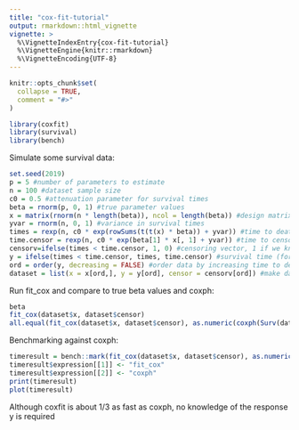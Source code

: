 ```yaml
---
title: "cox-fit-tutorial"
output: rmarkdown::html_vignette
vignette: >
  %\VignetteIndexEntry{cox-fit-tutorial}
  %\VignetteEngine{knitr::rmarkdown}
  %\VignetteEncoding{UTF-8}
---
```


```r
knitr::opts_chunk$set(
  collapse = TRUE,
  comment = "#>"
)
```

```r
library(coxfit)
library(survival)
library(bench)
```

Simulate some survival data:

```r
set.seed(2019)
p = 5 #number of parameters to estimate
n = 100 #dataset sample size
c0 = 0.5 #attenuation parameter for survival times
beta = rnorm(p, 0, 1) #true parameter values
x = matrix(rnorm(n * length(beta)), ncol = length(beta)) #design matrix
yvar = rnorm(n, 0, 1) #variance in survival times
times = rexp(n, c0 * exp(rowSums(t(t(x) * beta)) + yvar)) #time to death
time.censor = rexp(n, c0 * exp(beta[1] * x[, 1] + yvar)) #time to censor
censorv=ifelse(times < time.censor, 1, 0) #censoring vector, 1 if we know true time of death
y = ifelse(times < time.censor, times, time.censor) #survival time (for coxph comparison)
ord = order(y, decreasing = FALSE) #order data by increasing time to death/censor
dataset = list(x = x[ord,], y = y[ord], censor = censorv[ord]) #make dataset

```

Run fit_cox and compare to true beta values and coxph:

```r
beta
fit_cox(dataset$x, dataset$censor)
all.equal(fit_cox(dataset$x, dataset$censor), as.numeric(coxph(Surv(dataset$y, dataset$censor) ~ dataset$x)$coefficients))
```

Benchmarking against coxph:

```r
timeresult = bench::mark(fit_cox(dataset$x, dataset$censor), as.numeric(coxph(Surv(dataset$y, dataset$censor) ~ dataset$x)$coefficients))
timeresult$expression[[1]] <- "fit_cox" 
timeresult$expression[[2]] <- "coxph" 
print(timeresult)
plot(timeresult)
```  

Although coxfit is about 1/3 as fast as coxph, no knowledge of the response y is required

